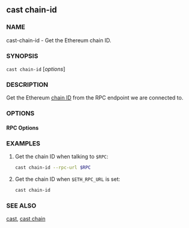 
## cast chain-id

### NAME

cast-chain-id - Get the Ethereum chain ID.

### SYNOPSIS

`cast chain-id` [*options*]

### DESCRIPTION

Get the Ethereum [chain ID][chain-id] from the RPC endpoint we are connected to.

### OPTIONS

#### RPC Options

<RpcUrlOption />

<CommonOptions />

### EXAMPLES

1. Get the chain ID when talking to `$RPC`:

   ```sh
   cast chain-id --rpc-url $RPC
   ```

2. Get the chain ID when `$ETH_RPC_URL` is set:
   ```sh
   cast chain-id
   ```

### SEE ALSO

[cast](/reference/cast/cast.mdx), [cast chain](/reference/cast/cast-chain.mdx)

[chain-id]: https://chainlist.org/
